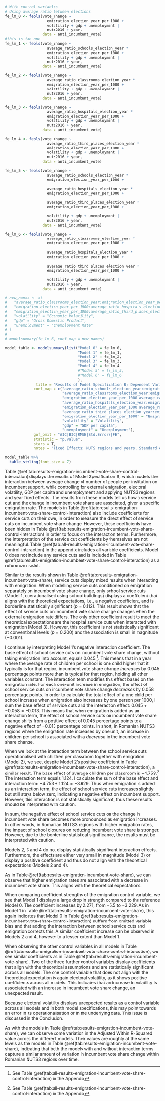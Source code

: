 ```r
# With control variables
# Using average ratio between elections
fe_lm_0 <- feols(vote_change ~
                   emigration_election_year_per_1000 +
                   volatility + gdp + unemployment |
                   nuts2016 + year,
                 data = anti_incumbent_vote)
#this is the one
fe_lm_1 <- feols(vote_change ~
                   average_ratio_schools_election_year *
                   emigration_election_year_per_1000 +
                   volatility + gdp + unemployment |
                   nuts2016 + year,
                 data = anti_incumbent_vote)

fe_lm_2 <- feols(vote_change ~
                   average_ratio_classrooms_election_year *
                   emigration_election_year_per_1000 +
                   volatility + gdp + unemployment |
                   nuts2016 + year,
                 data = anti_incumbent_vote)

fe_lm_3 <- feols(vote_change ~
                   average_ratio_hospitals_election_year *
                   emigration_election_year_per_1000 +
                   volatility + gdp + unemployment |
                   nuts2016 + year,
                 data = anti_incumbent_vote)

fe_lm_4 <- feols(vote_change ~
                   average_ratio_third_places_election_year *
                   emigration_election_year_per_1000 +
                   volatility + gdp + unemployment |
                   nuts2016 + year,
                 data = anti_incumbent_vote)

fe_lm_5 <- feols(vote_change ~
                   average_ratio_schools_election_year *
                   emigration_election_year_per_1000 +
                   
                   average_ratio_hospitals_election_year *
                   emigration_election_year_per_1000 +

                   average_ratio_third_places_election_year *
                   emigration_election_year_per_1000 +
                   
                   volatility + gdp + unemployment |
                   nuts2016 + year,
                 data = anti_incumbent_vote)

fe_lm_6 <- feols(vote_change ~
                   average_ratio_classrooms_election_year *
                   emigration_election_year_per_1000 +
                   
                   average_ratio_hospitals_election_year *
                   emigration_election_year_per_1000 +
                   
                   average_ratio_third_places_election_year *
                   emigration_election_year_per_1000 +
                   
                   volatility + gdp + unemployment |
                   nuts2016 + year,
                 data = anti_incumbent_vote)
```

```r
# new_names <- c(
#   "average_ratio_classrooms_election_year:emigration_election_year_per_1000" = "Classrooms-Emigration Interaction",
#   "emigration_election_year_per_1000:average_ratio_hospitals_election_year" = "Hospitals-Emigration Interaction",
#   "emigration_election_year_per_1000:average_ratio_third_places_election_year" = "Third Places-Emigration Interaction",
#   "volatility" = "Economic Volatility",
#   "gdp" = "Gross Domestic Product",
#   "unemployment" = "Unemployment Rate"
# )
# 
# modelsummary(fe_lm_6, coef_map = new_names)

model_table <- modelsummary(list("Model 0" = fe_lm_0,
                                 "Model 1" = fe_lm_1,
                                 "Model 2" = fe_lm_2,
                                 "Model 3" = fe_lm_3,
                                 "Model 4" = fe_lm_4
                                 #"Model 5" = fe_lm_5,
                                 #"Model 6" = fe_lm_6
                                 ),
              title = "Results of Model Specification B; Dependent Variable: Change in incumbent vote share",
             coef_map = c("average_ratio_schools_election_year:emigration_election_year_per_1000" = "Avg. Children per School × Emigration since last election",
                          "average_ratio_classrooms_election_year:emigration_election_year_per_1000" = "Avg. Children per Classroom × Emigration since last election",
                          "emigration_election_year_per_1000:average_ratio_hospitals_election_year" = "Avg. People per Hospital × Emigration since last election",
                          "average_ratio_hospitals_election_year:emigration_election_year_per_1000" = "Avg. People per Hospital × Emigration since last election",
                          "emigration_election_year_per_1000:average_ratio_third_places_election_year" = "Avg. People per Third Place × Emigration since last election",
                          "average_ratio_third_places_election_year:emigration_election_year_per_1000" = "Avg. People per Third Place × Emigration since last election",
                          "emigration_election_year_per_1000" = "Emigration since last election",
                          "volatility" = "Volatility",
                          "gdp" = "GDP per capita",
                          "unemployment" = "Unemployment"),
             gof_omit = "AIC|BIC|RMSE|Std.Errors|FE",
             statistic = "p.value",
             stars = T,
             notes = "Fixed Effects: NUTS regions and years. Standard errors are grouped by NUTS3 region. p-values shown in parentheses.")

model_table %>%
  kable_styling(font_size = 7)
```

<!-- description of model specification B results -->
Table \@ref(tab:results-emigration-incumbent-vote-share-control-interaction) displays the results of Model Specification B, which models the interaction between average change of number of people per institution on incumbent support, while controlling for external emigration, electoral volatility, GDP per capita and unemployment and applying NUTS3 regions and year fixed effects. The results from these models tell us how a service cut and the change in incumbent vote share are associated, given a specific emigration rate. The models in Table \@ref(tab:results-emigration-incumbent-vote-share-control-interaction) also include coefficients for service cuts on their own, in order to measure the direct effect of service cuts on incumbent vote share change. However, these coefficients have been hidden in Table \@ref(tab:results-emigration-incumbent-vote-share-control-interaction) in order to focus on the interaction terms. Furthermore, the interpretation of the service cut coefficients by themselves are not meaningful. Table \@ref(tab:all-results-emigration-incumbent-vote-share-control-interaction) in the appendix includes all variable coefficients. Model 0 does not include any service cuts and is included in Table \@ref(tab:results-emigration-incumbent-vote-share-control-interaction) as a reference model.

Similar to the results shown in Table \@ref(tab:results-emigration-incumbent-vote-share), service cuts display mixed results when interacting with emigration. When modelling service cuts conditioned on emigration separately on incumbent vote share change, only school service cuts (Model 1, operationalised using school buildings) displays a coefficient that aligns with the theoretical expectations, i.e., a negative coefficient, and is borderline statistically significant ($p = 0.112$). This result shows that the effect of service cuts on incumbent vote share change changes when the external emigration rate differs. The only other coefficient result to meet the theoretical expectations are the hospital service cuts when interacted with emigration (Model 3). However, this coefficient is not statistically significant at conventional levels ($p = 0.200$) and the association is small in magnitude ($-0.001$).

<!-- Interpreting interaction terms https://theeffectbook.net/ch-StatisticalAdjustment.html#interaction-terms -->
I continue by interpreting Model 1’s negative interaction coefficient. The base effect of school service cuts on incumbent vote share change, without taking emigration into account, equals $0.045$.^[See Table \@ref(tab:all-results-emigration-incumbent-vote-share-control-interaction) in the Appendix]. This means that in a year where the average rate of children per school is one child higher that it typically is for that region, incumbent vote share change *increases* by $0.045$ percentage points more than is typical for that region, holding all other variables constant. The interaction term modifies this effect based on the emigration rate. For each one-unit increase in emigration, the effect of school service cuts on incumbent vote share change *decreases* by $0.058$ percentage points. In order to calculate the total effect of a one child per school increase when emigration also increases by one person per 1000, I sum the base effect of service cuts and the interaction effect: $0.045 + -0.058 = -0.013$. This means that when emigration is added as an interaction term, the effect of school service cuts on incumbent vote share change shifts from a positive effect of $0.045$ percentage points to a negative effect of $-0.013$ percentage points. In short, in Romanian NUTS3 regions where the emigration rate increases by one unit, an increase in children per school is associated with a *decrease* in the incumbent vote share change.

When we look at the interaction term between the school service cuts operationalised with children per classroom together with emigration (Model 2), we see, despite Model 2’s positive coefficient in Table \@ref(tab:results-emigration-incumbent-vote-share-control-interaction), a similar result. The base effect of average children per classroom is $-4.753$.^[See Table \@ref(tab:all-results-emigration-incumbent-vote-share-control-interaction) in the Appendix] The interaction term equals $1.124$. I calculate the sum of the base effect and interaction term: $-4.753 + 1.124 = -3.629$. Thus when emigration is added as an interaction term, the effect of school service cuts increases slightly but still stays below zero, indicating a negative effect on incumbent support. However, this interaction is not statistically significant, thus these results should be interpreted with caution.

In sum, the negative effect of school service cuts on the change in incumbent vote share becomes more pronounced as emigration increases. In other words, in Romanian NUTS3 regions with higher emigration rates, the impact of school closures on reducing incumbent vote share is stronger. However, due to the borderline statistical significance, the results must be interpreted with caution.

Models 2, 3 and 4 do not display statistically significant interaction effects. Furthermore, the effects are either very small in magnitude (Model 3) or display a positive coefficient and thus do not align with the theoretical expectations (Models 2 and 4).

<!-- control variables -->
As in Table \@ref(tab:results-emigration-incumbent-vote-share), we can observe that higher emigration rates are associated with a decrease in incumbent vote share. This aligns with the theoretical expectations.

<!-- emigration change in coefficient strength over models: omitted variable bias -->
When comparing coefficient strengths of the emigration control variable, we see that Model 1 displays a large drop in strength compared to the reference Model 0. The coefficient increases by $2.271$, from $-5.5$ to $-3.229$. As in Model 1 in Table \@ref(tab:results-emigration-incumbent-vote-share), this again indicates that Model 0 in Table \@ref(tab:results-emigration-incumbent-vote-share-control-interaction) suffers from omitted variable bias and that adding the interaction between school service cuts and emigration corrects this. A similar coefficient increase can be observed in Models 2 and 4, however to a lesser extent than Model 1.

<!-- control variable coefficient results: do control variables align with theoretical expectations? -->
When observing the other control variables in all models in Table \@ref(tab:results-emigration-incumbent-vote-share-control-interaction), we see similar coefficients as in Table \@ref(tab:results-emigration-incumbent-vote-share). Two of the three further control variables display coefficients that align with the theoretical assumptions and are statistically significant across all models. The one control variable that does not align with the theoretical expectation is again electoral volatility, as it shows positive coefficients across all models. This indicates that an increase in volatility is associated with an increase in incumbent vote share change, an unexpected result.

Because electoral volatility displays unexpected results as a control variable across all models and in both model specifications, this may point towards an error in its operationalisation or in the underlying data. \label{passage:volatility-issue} This issue is discussed in the Conclusion.

<!-- R2 values; https://stats.stackexchange.com/a/401331 -->
As with the models in Table \@ref(tab:results-emigration-incumbent-vote-share), we can observe some variation in the Adjusted Within R-Squared value across the different models. Their values are roughly at the same levels as the models in Table \@ref(tab:results-emigration-incumbent-vote-share), indicating that both the models with and without interaction terms capture a similar amount of variation in incumbent vote share change within Romanian NUTS3 regions over time.
